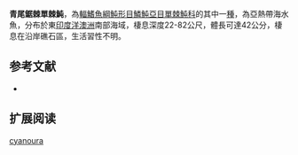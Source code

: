 {{Speciesbox
| name = 青尾鋸棘單棘魨
| image = Eubalichthys cyanoura P2023126.JPG
| status = NE
| status_system = IUCN3.1
| genus = Eubalichthys
| species = cyanoura
| authority = [[Hutchins|Hutchins]], 1987
| synonyms = 
}}

'''青尾鋸棘單棘魨'''，為[[輻鰭魚綱|輻鰭魚綱]][[魨形目|魨形目]][[鱗魨亞目|鱗魨亞目]][[單棘魨科|單棘魨科]]的其中一[[種|種]]，為亞熱帶海水魚，分布於東[[印度洋|印度洋]][[澳洲|澳洲]]南部海域，棲息深度22-82公尺，體長可達42公分，棲息在沿岸礁石區，生活習性不明。

==参考文献==
*{{FishBase_species|genus=Eubalichthys|species=cyanoura|year=2014|month=3}}

== 扩展阅读 ==
{{refbegin}}
{{wikispecies-inline|Eubalichthys cyanoura|青尾鋸棘單棘魨}}
{{refend}}
{{Taxonbar|from=Q3763726}}

[[Category:鋸棘單棘魨屬|cyanoura]]


{{魚類小作品}}